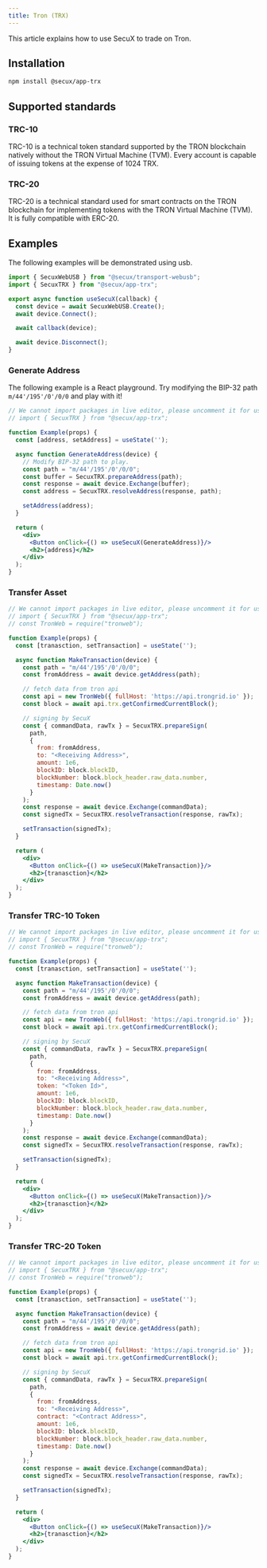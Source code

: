 ```yaml
---
title: Tron (TRX)
---
```


This article explains how to use SecuX to trade on Tron.

## Installation
```bash npm
npm install @secux/app-trx
```

## Supported standards
### TRC-10
TRC-10 is a technical token standard supported by the TRON blockchain natively without the TRON Virtual Machine (TVM).
Every account is capable of issuing tokens at the expense of 1024 TRX.

### TRC-20
TRC-20 is a technical standard used for smart contracts on the TRON blockchain for implementing tokens with the TRON Virtual Machine (TVM). It is fully compatible with ERC-20.

## Examples
The following examples will be demonstrated using usb.
```jsx
import { SecuxWebUSB } from "@secux/transport-webusb";
import { SecuxTRX } from "@secux/app-trx";

export async function useSecuX(callback) {
  const device = await SecuxWebUSB.Create();
  await device.Connect();

  await callback(device);

  await device.Disconnect();
}
```


### Generate Address
The following example is a React playground. Try modifying the BIP-32 path `m/44'/195'/0'/0/0` and play with it!
```jsx live
// We cannot import packages in live editor, please uncomment it for use.
// import { SecuxTRX } from "@secux/app-trx";

function Example(props) {
  const [address, setAddress] = useState('');

  async function GenerateAddress(device) {
    // Modify BIP-32 path to play.
    const path = "m/44'/195'/0'/0/0";
    const buffer = SecuxTRX.prepareAddress(path);
    const response = await device.Exchange(buffer);
    const address = SecuxTRX.resolveAddress(response, path);

    setAddress(address);
  }

  return (
    <div>
      <Button onClick={() => useSecuX(GenerateAddress)}/>
      <h2>{address}</h2>
    </div>
  );
}
```

### Transfer Asset
```jsx live
// We cannot import packages in live editor, please uncomment it for use.
// import { SecuxTRX } from "@secux/app-trx";
// const TronWeb = require("tronweb");

function Example(props) {
  const [tranasction, setTransaction] = useState('');

  async function MakeTransaction(device) {
    const path = "m/44'/195'/0'/0/0";
    const fromAddress = await device.getAddress(path);

    // fetch data from tron api
    const api = new TronWeb({ fullHost: 'https://api.trongrid.io' });
    const block = await api.trx.getConfirmedCurrentBlock();

    // signing by SecuX
    const { commandData, rawTx } = SecuxTRX.prepareSign(
      path,
      {
        from: fromAddress,
        to: "<Receiving Address>",
        amount: 1e6,
        blockID: block.blockID,
        blockNumber: block.block_header.raw_data.number,
        timestamp: Date.now()
      }
    );
    const response = await device.Exchange(commandData);
    const signedTx = SecuxTRX.resolveTransaction(response, rawTx);

    setTransaction(signedTx);
  }

  return (
    <div>
      <Button onClick={() => useSecuX(MakeTransaction)}/>
      <h2>{tranasction}</h2>
    </div>
  );
}
```

### Transfer TRC-10 Token
```jsx live
// We cannot import packages in live editor, please uncomment it for use.
// import { SecuxTRX } from "@secux/app-trx";
// const TronWeb = require("tronweb");

function Example(props) {
  const [tranasction, setTransaction] = useState('');

  async function MakeTransaction(device) {
    const path = "m/44'/195'/0'/0/0";
    const fromAddress = await device.getAddress(path);

    // fetch data from tron api
    const api = new TronWeb({ fullHost: 'https://api.trongrid.io' });
    const block = await api.trx.getConfirmedCurrentBlock();

    // signing by SecuX
    const { commandData, rawTx } = SecuxTRX.prepareSign(
      path,
      {
        from: fromAddress,
        to: "<Receiving Address>",
        token: "<Token Id>",
        amount: 1e6,
        blockID: block.blockID,
        blockNumber: block.block_header.raw_data.number,
        timestamp: Date.now()
      }
    );
    const response = await device.Exchange(commandData);
    const signedTx = SecuxTRX.resolveTransaction(response, rawTx);

    setTransaction(signedTx);
  }

  return (
    <div>
      <Button onClick={() => useSecuX(MakeTransaction)}/>
      <h2>{tranasction}</h2>
    </div>
  );
}
```

### Transfer TRC-20 Token
```jsx live
// We cannot import packages in live editor, please uncomment it for use.
// import { SecuxTRX } from "@secux/app-trx";
// const TronWeb = require("tronweb");

function Example(props) {
  const [tranasction, setTransaction] = useState('');

  async function MakeTransaction(device) {
    const path = "m/44'/195'/0'/0/0";
    const fromAddress = await device.getAddress(path);

    // fetch data from tron api
    const api = new TronWeb({ fullHost: 'https://api.trongrid.io' });
    const block = await api.trx.getConfirmedCurrentBlock();

    // signing by SecuX
    const { commandData, rawTx } = SecuxTRX.prepareSign(
      path,
      {
        from: fromAddress,
        to: "<Receiving Address>",
        contract: "<Contract Address>",
        amount: 1e6,
        blockID: block.blockID,
        blockNumber: block.block_header.raw_data.number,
        timestamp: Date.now()
      }
    );
    const response = await device.Exchange(commandData);
    const signedTx = SecuxTRX.resolveTransaction(response, rawTx);

    setTransaction(signedTx);
  }

  return (
    <div>
      <Button onClick={() => useSecuX(MakeTransaction)}/>
      <h2>{tranasction}</h2>
    </div>
  );
}
```
